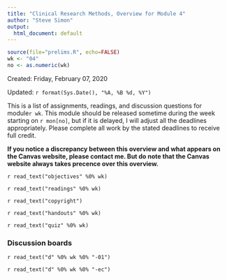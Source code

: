 ```yaml
---
title: "Clinical Research Methods, Overview for Module 4"
author: "Steve Simon"
output:
  html_document: default
---
```


```r
source(file="prelims.R", echo=FALSE)
wk <- "04"
no <- as.numeric(wk)
```

Created: Friday, February 07, 2020

Updated: `r format(Sys.Date(), "%A, %B %d, %Y")`

This is a list of assignments, readings, and discussion questions for module`r wk`. This module should be released sometime during the week starting on `r mon[no]`, but if it is delayed, I will adjust all the deadlines appropriately. Please complete all work by the stated deadlines to receive full credit.

**If you notice a discrepancy between this overview and what appears on the Canvas website, please contact me. But do note that the Canvas website always takes precence over this overview.**

`r read_text("objectives" %0% wk)`

`r read_text("readings" %0% wk)`

`r read_text("copyright")`

`r read_text("handouts" %0% wk)`

`r read_text("quiz" %0% wk)`

### Discussion boards

`r read_text("d" %0% wk %0% "-01")`

`r read_text("d" %0% wk %0% "-ec")`
